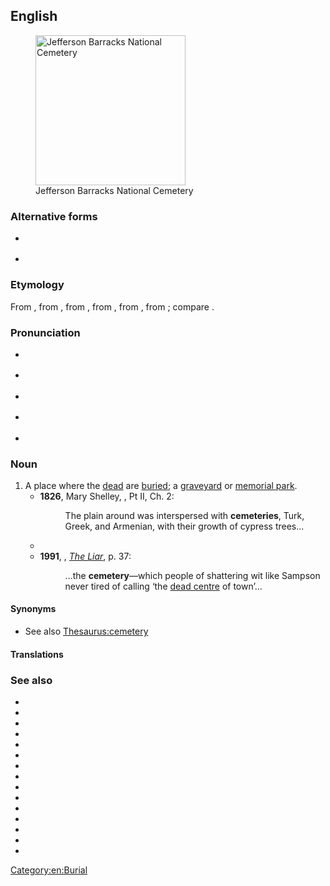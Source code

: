 ==English==
{{wikipedia}}
[[Image:Jefferson Barracks National Cemetery.JPG|thumb|240px|Jefferson Barracks National Cemetery]]

===Alternative forms===
* {{l|en|cœmeterium}} {{qualifier|history}}
* {{l|en|cœmetery}} {{qualifier|archaic}}

===Etymology===
From {{inh|en|enm|cimiterie}}, from {{der|en|fro|cimitiere}}, from {{der|en|ML.|cimitērium}}, from {{der|en|LL.|coemētērium}}, from {{der|en|grc|κοιμητήριον}}, from {{m|grc|κοιμάω|t=I put to sleep}}; compare {{m|en|cœmeterium}}.

===Pronunciation===
* {{a|RP}} {{IPA|en|/ˈsɛm.ɪˌtɹi/|/ˈsɛm.əˌtɹi/}}
* {{a|GA}} {{IPA|en|/ˈsɛm.ɪˌtɛɹ.i/|/ˈsɛm.əˌtɛɹ.i/}}
* {{a|NZ}} {{IPA|en|/ˈsem.ɘˌtʃɹi/|/ˈsem.ɘˌtiɘɹ.i/}}
* {{a|AAVE}} {{IPA|en|[ˈsɪm.əˌtɛ.ɪ]}}
* {{audio|en|En-us-cemetery.ogg|Audio (US)}}

===Noun===
{{en-noun}}

# A place where the [[dead]] are [[buried]]; a [[graveyard]] or [[memorial park]].
#* '''1826''', Mary Shelley, ''{{w|The Last Man}}'', Pt II, Ch. 2:
#*: The plain around was interspersed with '''cemeteries''', Turk, Greek, and Armenian, with their growth of cypress trees...
#* {{quote-journal|en|year= 1970 |author=Kazimierz Godłowski|title=The chronology of the Late Roman and early migration periods in Central Europe|work=Acta scientiarum litterarumque: Schedae archeologicae|url= https://openlibrary.org/books/OL5346309M|publisher=Nakładem Uniwersytetu Jagiellonśkiego|page=22|text= They were probably the work of individual craftsmen working to meet the chieftains' needs. Their place in the chronology of the big '''cemeteries''' is indicated by the less richly-decorated double-springed bronze brooches which are found here.}}
#* '''1991''', {{w|Stephen Fry}}, ''[[:w:The Liar (novel)|The Liar]]'', p. 37:
#*: ...the '''cemetery'''—which people of shattering wit like Sampson never tired of calling ‘the [[dead centre]] of town’...

====Synonyms====
* See also [[Thesaurus:cemetery]]

====Translations====
{{trans-see|a place where the dead are buried|graveyard}}

===See also===
* {{l|en|catacomb}}
* {{l|en|churchyard}}
* {{l|en|charnel house}}
* {{l|en|columbarium}}
* {{l|en|crypt}}
* {{l|en|graveyard}}
* {{l|en|mausoleum}}
* {{l|en|morgue}}
* {{l|en|mortuary}}
* {{l|en|necropolis}}
* {{l|en|ossuary}}
* {{l|en|reliquary}}
* {{l|en|sepulchre}}
* {{l|en|tombstone}}
* {{l|en|tumulus}}

[[Category:en:Burial]]